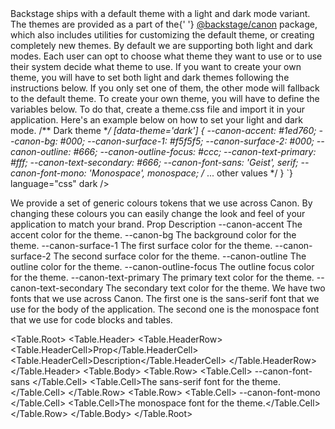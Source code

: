 
<Unstyled>

<Title type="h1">Theming</Title>
<Text>
  Backstage ships with a default theme with a light and dark mode variant. The
  themes are provided as a part of the{' '}
  <a href="https://github.com/backstage/backstage">@backstage/canon</a> package,
  which also includes utilities for customizing the default theme, or creating
  completely new themes.
</Text>

<Title type="h2">Light & Dark modes</Title>
<Text>
  By default we are supporting both light and dark modes. Each user can opt to
  choose what theme they want to use or to use their system decide what theme to
  use. If you want to create your own theme, you will have to set both light and
  dark themes following the instructions below. If you only set one of them, the
  other mode will fallback to the default theme.
</Text>

<Title type="h2">How to create your own theme</Title>
<Text>
  To create your own theme, you will have to define the variables below. To do
  that, create a theme.css file and import it in your application. Here's an
  example below on how to set your light and dark mode.
</Text>
<Source
  code={`/** Light theme **/
[data-theme='light'] {
  --canon-accent: #1ed760;
  --canon-bg: #fff;
  --canon-surface-1: #f5f5f5;
  --canon-surface-2: #000;
  --canon-outline: #666;
  --canon-outline-focus: #ccc;
  --canon-text-primary: #f0f0f0;
  --canon-text-secondary: #666;
  --canon-font-sans: 'Geist', serif;
  --canon-font-mono: 'Monospace', monospace;
  /* ... other values */
}
  
/** Dark theme **/
[data-theme='dark'] {
  --canon-accent: #1ed760;
  --canon-bg: #000;
  --canon-surface-1: #f5f5f5;
  --canon-surface-2: #000;
  --canon-outline: #666;
  --canon-outline-focus: #ccc;
  --canon-text-primary: #fff;
  --canon-text-secondary: #666;
  --canon-font-sans: 'Geist', serif;
  --canon-font-mono: 'Monospace', monospace;
  /* ... other values */
}
`}
  language="css"
  dark
/>

<Title type="h2">Colors</Title>
<Text>
  We provide a set of generic colours tokens that we use across Canon. By
  changing these colours you can easily change the look and feel of your
  application to match your brand.
</Text>
<Table.Root>
  <Table.Header>
    <Table.HeaderRow>
      <Table.HeaderCell>Prop</Table.HeaderCell>
      <Table.HeaderCell>Description</Table.HeaderCell>
    </Table.HeaderRow>
  </Table.Header>
  <Table.Body>
    <Table.Row>
      <Table.Cell>
        <Chip>--canon-accent</Chip>
      </Table.Cell>
      <Table.Cell>The accent color for the theme.</Table.Cell>
    </Table.Row>
    <Table.Row>
      <Table.Cell>
        <Chip>--canon-bg</Chip>
      </Table.Cell>
      <Table.Cell>The background color for the theme.</Table.Cell>
    </Table.Row>
    <Table.Row>
      <Table.Cell>
        <Chip>--canon-surface-1</Chip>
      </Table.Cell>
      <Table.Cell>The first surface color for the theme.</Table.Cell>
    </Table.Row>
    <Table.Row>
      <Table.Cell>
        <Chip>--canon-surface-2</Chip>
      </Table.Cell>
      <Table.Cell>The second surface color for the theme.</Table.Cell>
    </Table.Row>
    <Table.Row>
      <Table.Cell>
        <Chip>--canon-outline</Chip>
      </Table.Cell>
      <Table.Cell>The outline color for the theme.</Table.Cell>
    </Table.Row>
    <Table.Row>
      <Table.Cell>
        <Chip>--canon-outline-focus</Chip>
      </Table.Cell>
      <Table.Cell>The outline focus color for the theme.</Table.Cell>
    </Table.Row>
    <Table.Row>
      <Table.Cell>
        <Chip>--canon-text-primary</Chip>
      </Table.Cell>
      <Table.Cell>The primary text color for the theme.</Table.Cell>
    </Table.Row>
    <Table.Row>
      <Table.Cell>
        <Chip>--canon-text-secondary</Chip>
      </Table.Cell>
      <Table.Cell>The secondary text color for the theme.</Table.Cell>
    </Table.Row>
  </Table.Body>
</Table.Root>

<Title type="h2">Typography</Title>
<Text>
  We have two fonts that we use across Canon. The first one is the sans-serif
  font that we use for the body of the application. The second one is the
  monospace font that we use for code blocks and tables.
</Text>

<Table.Root>
  <Table.Header>
    <Table.HeaderRow>
      <Table.HeaderCell>Prop</Table.HeaderCell>
      <Table.HeaderCell>Description</Table.HeaderCell>
    </Table.HeaderRow>
  </Table.Header>
  <Table.Body>
    <Table.Row>
      <Table.Cell>
        <Chip>--canon-font-sans</Chip>
      </Table.Cell>
      <Table.Cell>The sans-serif font for the theme.</Table.Cell>
    </Table.Row>
    <Table.Row>
      <Table.Cell>
        <Chip>--canon-font-mono</Chip>
      </Table.Cell>
      <Table.Cell>The monospace font for the theme.</Table.Cell>
    </Table.Row>
  </Table.Body>
</Table.Root>

</Unstyled>
